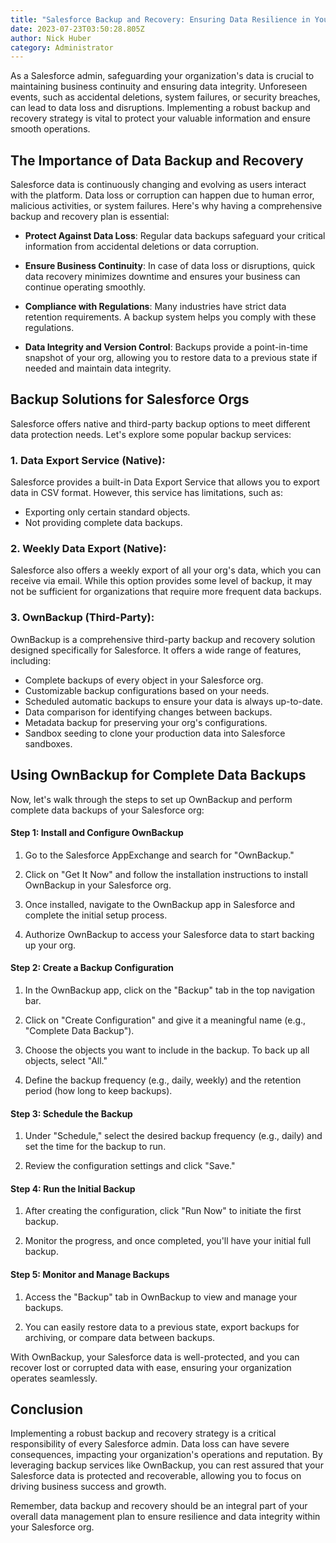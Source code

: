 ```yaml
---
title: "Salesforce Backup and Recovery: Ensuring Data Resilience in Your Org"
date: 2023-07-23T03:50:28.805Z
author: Nick Huber
category: Administrator
---
```

As a Salesforce admin, safeguarding your organization's data is crucial to maintaining business continuity and ensuring data integrity. Unforeseen events, such as accidental deletions, system failures, or security breaches, can lead to data loss and disruptions. Implementing a robust backup and recovery strategy is vital to protect your valuable information and ensure smooth operations.

## The Importance of Data Backup and Recovery

Salesforce data is continuously changing and evolving as users interact with the platform. Data loss or corruption can happen due to human error, malicious activities, or system failures. Here's why having a comprehensive backup and recovery plan is essential:

- **Protect Against Data Loss**: Regular data backups safeguard your critical information from accidental deletions or data corruption.

- **Ensure Business Continuity**: In case of data loss or disruptions, quick data recovery minimizes downtime and ensures your business can continue operating smoothly.

- **Compliance with Regulations**: Many industries have strict data retention requirements. A backup system helps you comply with these regulations.

- **Data Integrity and Version Control**: Backups provide a point-in-time snapshot of your org, allowing you to restore data to a previous state if needed and maintain data integrity.

## Backup Solutions for Salesforce Orgs

Salesforce offers native and third-party backup options to meet different data protection needs. Let's explore some popular backup services:

### 1. **Data Export Service (Native)**:

Salesforce provides a built-in Data Export Service that allows you to export data in CSV format. However, this service has limitations, such as:

- Exporting only certain standard objects.
- Not providing complete data backups.

### 2. **Weekly Data Export (Native)**:

Salesforce also offers a weekly export of all your org's data, which you can receive via email. While this option provides some level of backup, it may not be sufficient for organizations that require more frequent data backups.

### 3. **OwnBackup (Third-Party)**:

OwnBackup is a comprehensive third-party backup and recovery solution designed specifically for Salesforce. It offers a wide range of features, including:

- Complete backups of every object in your Salesforce org.
- Customizable backup configurations based on your needs.
- Scheduled automatic backups to ensure your data is always up-to-date.
- Data comparison for identifying changes between backups.
- Metadata backup for preserving your org's configurations.
- Sandbox seeding to clone your production data into Salesforce sandboxes.

## Using OwnBackup for Complete Data Backups

Now, let's walk through the steps to set up OwnBackup and perform complete data backups of your Salesforce org:

#### Step 1: Install and Configure OwnBackup

1. Go to the Salesforce AppExchange and search for "OwnBackup."

2. Click on "Get It Now" and follow the installation instructions to install OwnBackup in your Salesforce org.

3. Once installed, navigate to the OwnBackup app in Salesforce and complete the initial setup process.

4. Authorize OwnBackup to access your Salesforce data to start backing up your org.

#### Step 2: Create a Backup Configuration

1. In the OwnBackup app, click on the "Backup" tab in the top navigation bar.

2. Click on "Create Configuration" and give it a meaningful name (e.g., "Complete Data Backup").

3. Choose the objects you want to include in the backup. To back up all objects, select "All."

4. Define the backup frequency (e.g., daily, weekly) and the retention period (how long to keep backups).

#### Step 3: Schedule the Backup

1. Under "Schedule," select the desired backup frequency (e.g., daily) and set the time for the backup to run.

2. Review the configuration settings and click "Save."

#### Step 4: Run the Initial Backup

1. After creating the configuration, click "Run Now" to initiate the first backup.

2. Monitor the progress, and once completed, you'll have your initial full backup.

#### Step 5: Monitor and Manage Backups

1. Access the "Backup" tab in OwnBackup to view and manage your backups.

2. You can easily restore data to a previous state, export backups for archiving, or compare data between backups.

With OwnBackup, your Salesforce data is well-protected, and you can recover lost or corrupted data with ease, ensuring your organization operates seamlessly.

## Conclusion

Implementing a robust backup and recovery strategy is a critical responsibility of every Salesforce admin. Data loss can have severe consequences, impacting your organization's operations and reputation. By leveraging backup services like OwnBackup, you can rest assured that your Salesforce data is protected and recoverable, allowing you to focus on driving business success and growth.

Remember, data backup and recovery should be an integral part of your overall data management plan to ensure resilience and data integrity within your Salesforce org.
